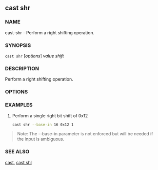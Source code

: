 
## cast shr

### NAME

cast-shr - Perform a right shifting operation.

### SYNOPSIS

`cast shr` [*options*] _value_ _shift_

### DESCRIPTION

Perform a right shifting operation.

### OPTIONS

<BaseOptions />
<CommonOptions />

### EXAMPLES

1. Perform a single right bit shift of 0x12
   ```sh
   cast shr --base-in 16 0x12 1
   ```

> Note: The --base-in parameter is not enforced but will be needed if the input is ambiguous.

### SEE ALSO

[cast](./cast.md), [cast shl](./cast-shl.md)

